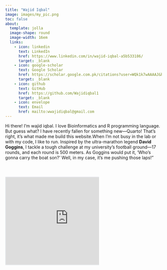 ```yaml
---
title: "Wajid Iqbal"
image: images/my_pic.png
toc: false
about: 
  template: jolla
  image-shape: round
  image-width: 16em
  links:
    - icon: linkedin
      text: LinkedIn
      href: https://www.linkedin.com/in/wajid-iqbal-a5b533186/
      target: _blank
    - icon: google-scholar
      text: Google Scholar
      href: https://scholar.google.com.pk/citations?user=WQk1k7wAAAAJ&hl=en
      target: _blank
    - icon: github
      text: GitHub
      href: https://github.com/Wajidiqbal1
      target: _blank
    - icon: envelope
      text: Email
      href: mailto:wwajidiqbal@gmail.com
---
```


<!-- ::: {.small-text} -->

Hi there! I'm wajid iqbal. I love Bioinformatics and R programming language. But guess what? I have recently fallen for something new—Quarto! That's right, it's what made me build this website.When I'm not busy in the lab or with my code, I like to run. Inspired by the ultra-marathon legend **David Goggins**, I tackle a tough challenge at my university’s football ground—17 rounds, and each round is 500 meters. As Goggins would put it, 'Who's gonna carry the boat son?' Well, in my case, it's me pushing those laps!"

<!-- ::: -->

::: {.column width="60%"}
# 

<iframe src="https://embeds.beehiiv.com/16ea8f24-5081-4a37-a0df-1f2c6db92531" data-test-id="beehiiv-embed" width="400" height="280" frameborder="0" scrolling="no" style="border-radius: 2px; border: 2px solid #e5e7eb; margin: 0; background-color: transparent;">

</iframe>
:::
